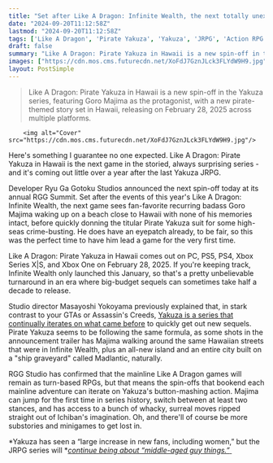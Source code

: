 ```yaml
---
title: "Set after Like A Dragon: Infinite Wealth, the next totally unexpected Yakuza game has Goro Majima living his best life as a high-seas pirate"
date: "2024-09-20T11:12:58Z"
lastmod: "2024-09-20T11:12:58Z"
tags: ['Like A Dragon', 'Pirate Yakuza', 'Yakuza', 'JRPG', 'Action RPG', 'Spin-Off', 'PC', 'PS5', 'PS4', 'Xbox Series X|S', 'Xbox One']
draft: false
summary: "Like A Dragon: Pirate Yakuza in Hawaii is a new spin-off in the Yakuza series, featuring Goro Majima as the protagonist, with a new pirate-themed story set in Hawaii, releasing on February 28, 2025 across multiple platforms."
images: ["https://cdn.mos.cms.futurecdn.net/XoFdJ7GznJLck3FLYdW9H9.jpg"]
layout: PostSimple
---
```

> Like A Dragon: Pirate Yakuza in Hawaii is a new spin-off in the Yakuza series, featuring Goro Majima as the protagonist, with a new pirate-themed story set in Hawaii, releasing on February 28, 2025 across multiple platforms.


        <img alt="Cover" src="https://cdn.mos.cms.futurecdn.net/XoFdJ7GznJLck3FLYdW9H9.jpg"/>
        
Here's something I guarantee no one expected. Like A Dragon: Pirate Yakuza in Hawaii is the next game in the storied, always surprising series - and it's coming out little over a year after the last Yakuza JRPG.

Developer Ryu Ga Gotoku Studios announced the next spin-off today at its annual RGG Summit. Set after the events of this year's Like A Dragon: Infinite Wealth, the next game sees fan-favorite recurring badass Goro Majima waking up on a beach close to Hawaii with none of his memories intact, before quickly donning the titular Pirate Yakuza suit for some high-seas crime-busting. He does have an eyepatch already, to be fair, so this was the perfect time to have him lead a game for the very first time.

Like A Dragon: Pirate Yakuza in Hawaii comes out on PC, PS5, PS4, Xbox Series X|S, and Xbox One on February 28, 2025. If you're keeping track, Infinite Wealth only launched this January, so that's a pretty unbelievable turnaround in an era where big-budget sequels can sometimes take half a decade to release.

Studio director Masayoshi Yokoyama previously explained that, in stark contrast to your GTAs or Assassin's Creeds, [Yakuza is a series that continually iterates on what came before](https://www.gamesradar.com/like-a-dragon-lead-explains-how-10-yakuza-games-were-made-in-the-time-between-gtas-i-dont-think-many-companies-are-doing-this/) to quickly get out new sequels. Pirate Yakuza seems to be following the same formula, as some shots in the announcement trailer has Majima walking around the same Hawaiian streets that were in Infinite Wealth, plus an all-new island and an entire city built on a "ship graveyard" called Madlantic, naturally.

RGG Studio has confirmed that the mainline Like A Dragon games will remain as turn-based RPGs, but that means the spin-offs that bookend each mainline adventure can iterate on Yakuza's button-mashing action. Majima can jump for the first time in series history, switch between at least two stances, and has access to a bunch of whacky, surreal moves ripped straight out of Ichiban's imagination. Oh, and there'll of course be more substories and minigames to get lost in.

*Yakuza has seen a “large increase in new fans, including women,” but the JRPG series will *[<em>continue being about “middle-aged guy things.”</em> ](https://www.gamesradar.com/games/yakuza-like-a-dragon/yakuza-has-seen-a-large-increase-in-new-fans-including-women-but-the-jrpg-series-will-continue-being-about-middle-aged-guy-things/)
        